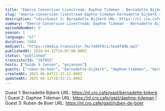 ```yaml
---
title: "Emerce Conversion Livestream: Daphne Tideman - Bernadette Bijkerk - Ruben de Boer (Online Dialogue)"
slug: "emerce-conversion-livestream-daphne-tideman-bernadette-bijkerk-ruben-de-boer-online-dialogue"
description: "<div>Guest 1: Bernadette Bijkerk URL: https://nl.cro.cafe/gast/bernadette-bijkerk | Guest 2: Daphne Tideman URL: https://nl.cro.cafe/gast/daphne-tideman | Guest 3: Ruben de Boer URL: https://nl.cro.cafe/gast/ruben-de-boer&nbsp;</div>"
summary: "Emerce Conversion Livestream: Daphne Tideman - Bernadette Bijkerk - Ruben de Boer by Guido Jansen"
episodeNumber: 0
season: 1
language: "nl"
duration: 1964
mediaUrl: "https://media.transistor.fm/7d49f9c1/5ea8f04b.mp3"
publishedAt: 2019-04-12T14:07:00.000Z
status: "published"
transistorId: "397655"
hosts: ["Guido X Jansen", "gxjansen"]
guests: ["ruben-de-boer", "bernadette-bijkerk", "daphne-tideman", "bernadette-bijkerk", "daphne-tideman", "ruben-de-boer"]
createdAt: 2025-06-04T21:37:51.000Z
updatedAt: 2025-06-12T20:53:21.000Z
---
```


Guest 1: Bernadette Bijkerk URL: https://nl.cro.cafe/gast/bernadette-bijkerk | Guest 2: Daphne Tideman URL: https://nl.cro.cafe/gast/daphne-tideman | Guest 3: Ruben de Boer URL: https://nl.cro.cafe/gast/ruben-de-boer&nbsp;
